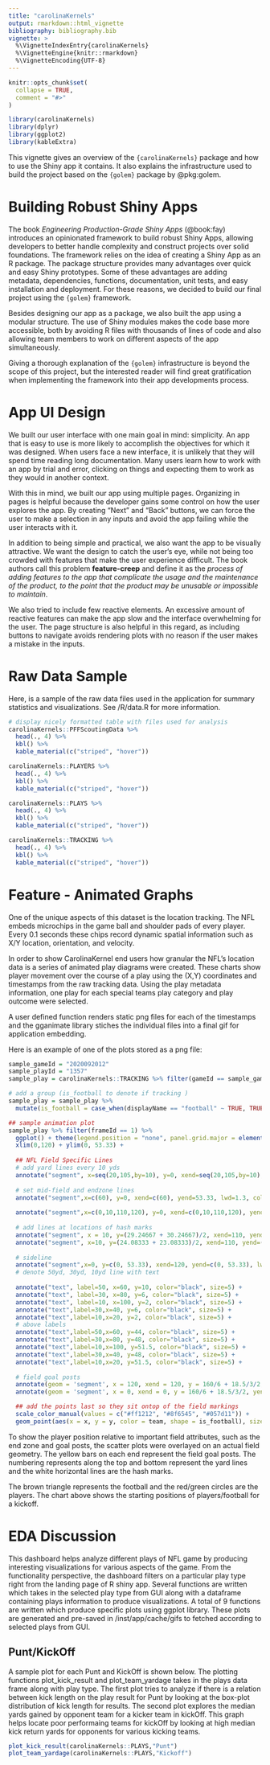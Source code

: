 ```yaml
---
title: "carolinaKernels"
output: rmarkdown::html_vignette
bibliography: bibliography.bib
vignette: >
  %\VignetteIndexEntry{carolinaKernels}
  %\VignetteEngine{knitr::rmarkdown}
  %\VignetteEncoding{UTF-8}
---
```


```r
knitr::opts_chunk$set(
  collapse = TRUE,
  comment = "#>"
)
```

```r
library(carolinaKernels)
library(dplyr)
library(ggplot2)
library(kableExtra)
```

This vignette gives an overview of the `{carolinaKernels}` package and how to use the Shiny app it contains. It also explains the infrastructure used to build the project based on the `{golem}` package by @pkg:golem.

# Building Robust Shiny Apps

The book *Engineering Production-Grade Shiny Apps* (@book:fay) introduces an opinionated framework to build robust Shiny Apps, allowing developers to better handle complexity and construct projects over solid foundations. The framework relies on the idea of creating a Shiny App as an R package. The package structure provides many advantages over quick and easy Shiny prototypes. Some of these advantages are adding metadata, dependencies, functions, documentation, unit tests, and easy installation and deployment. For these reasons, we decided to build our final project using the `{golem}` framework.

Besides designing our app as a package, we also built the app using a modular structure. The use of Shiny modules makes the code base more accessible, both by avoiding R files with thousands of lines of code and also allowing team members to work on different aspects of the app simultaneously.

Giving a thorough explanation of the `{golem}` infrastructure is beyond the scope of this project, but the interested reader will find great gratification when implementing the framework into their app developments process. 

# App UI Design

We built our user interface with one main goal in mind: simplicity. An app that is easy to use is more likely to accomplish the objectives for which it was designed. When users face a new interface, it is unlikely that they will spend time reading long documentation. Many users learn how to work with an app by trial and error, clicking on things and expecting them to work as they would in another context.

With this in mind, we built our app using multiple pages. Organizing in pages is helpful because the developer gains some control on how the user explores the app. By creating "Next" and "Back" buttons, we can force the user to make a selection in any inputs and avoid the app failing while the user interacts with it.

In addition to being simple and practical, we also want the app to be visually attractive. We want the design to catch the user's eye, while not being too crowded with features that make the user experience difficult. The book authors call this problem **feature-creep** and define it as the *process of adding features to the app that complicate the usage and the maintenance of the product, to the point that the product may be unusable or impossible to maintain*.

We also tried to include few reactive elements. An excessive amount of reactive features can make the app slow and the interface overwhelming for the user. The page structure is also helpful in this regard, as including buttons to navigate avoids rendering plots with no reason if the user makes a mistake in the inputs.

# Raw Data Sample
Here, is a sample of the raw data files used in the application for summary statistics and visualizations. See /R/data.R for more information.

```r
# display nicely formatted table with files used for analysis
carolinaKernels::PFFScoutingData %>%
  head(., 4) %>%
  kbl() %>%
  kable_material(c("striped", "hover"))

carolinaKernels::PLAYERS %>%
  head(., 4) %>%
  kbl() %>%
  kable_material(c("striped", "hover"))

carolinaKernels::PLAYS %>%
  head(., 4) %>%
  kbl() %>%
  kable_material(c("striped", "hover"))

carolinaKernels::TRACKING %>%
  head(., 4) %>%
  kbl() %>%
  kable_material(c("striped", "hover"))
```


# Feature - Animated Graphs
One of the unique aspects of this dataset is the location tracking. The NFL embeds microchips in the
game ball and shoulder pads of every player. Every 0.1 seconds these chips record dynamic spatial information
such as X/Y location, orientation, and velocity.

In order to show CarolinaKernel end users how granular the NFL's location data is a series of animated
play diagrams were created. These charts show player movement over the course of a play using the (X,Y)
coordinates and timestamps from the raw tracking data. Using the play metadata information, one play
for each special teams play category and play outcome were selected.

A user defined function renders static png files for each of the timestamps and the gganimate library 
stiches the individual files into a final gif for application embedding.

Here is an example of one of the plots stored as a png file:

```r
sample_gameId = "2020092012"
sample_playId = "1357"
sample_play = carolinaKernels::TRACKING %>% filter(gameId == sample_gameId & playId == sample_playId)

# add a group (is_football to denote if tracking ) 
sample_play = sample_play %>% 
  mutate(is_football = case_when(displayName == "football" ~ TRUE, TRUE ~ FALSE))

## sample animation plot
sample_play %>% filter(frameId == 1) %>% 
  ggplot() + theme(legend.position = "none", panel.grid.major = element_blank(), panel.grid.minor = element_blank(), axis.text.x=element_blank(), axis.ticks.x=element_blank(), axis.text.y=element_blank(), axis.ticks.y=element_blank(), panel.background = element_rect(fill = "#c2efff")) +
  xlim(0,120) + ylim(0, 53.33) +
  
  ## NFL Field Specific Lines
  # add yard lines every 10 yds
  annotate("segment", x=seq(20,105,by=10), y=0, xend=seq(20,105,by=10), yend=53.33, col="black") +
  
  # set mid-field and endzone lines
  annotate("segment",x=c(60), y=0, xend=c(60), yend=53.33, lwd=1.3, col="white") +
  
  annotate("segment",x=c(0,10,110,120), y=0, xend=c(0,10,110,120), yend=53.33, lwd=1.1, col="black") +
  
  # add lines at locations of hash marks
  annotate("segment", x = 10, y=(29.24667 + 30.24667)/2, xend=110, yend=(29.24667 + 30.24667)/2, color="white", lwd=1.05) +
  annotate("segment", x=10, y=(24.08333 + 23.08333)/2, xend=110, yend=(24.08333 + 23.08333)/2, color="white", lwd=1.05) +
  
  # sideline
  annotate("segment",x=0, y=c(0, 53.33), xend=120, yend=c(0, 53.33), lwd=1.3, col="black") +
  # denote 50yd, 30yd, 10yd line with text
  
  annotate("text", label=50, x=60, y=10, color="black", size=5) + 
  annotate("text", label=30, x=80, y=6, color="black", size=5) + 
  annotate("text", label=10, x=100, y=2, color="black", size=5) + 
  annotate("text",label=30,x=40, y=6, color="black", size=5) + 
  annotate("text",label=10,x=20, y=2, color="black", size=5) + 
  # above labels
  annotate("text",label=50,x=60, y=44, color="black", size=5) + 
  annotate("text",label=30,x=80, y=48, color="black", size=5) + 
  annotate("text",label=10,x=100, y=51.5, color="black", size=5) + 
  annotate("text",label=30,x=40, y=48, color="black", size=5) + 
  annotate("text",label=10,x=20, y=51.5, color="black", size=5) + 
  
  # field goal posts
  annotate(geom = 'segment', x = 120, xend = 120, y = 160/6 + 18.5/3/2, yend = 160/6 - 18.5/3/2, color = "yellow", lwd = 1.3) +
  annotate(geom = 'segment', x = 0, xend = 0, y = 160/6 + 18.5/3/2, yend = 160/6 - 18.5/3/2, color = "yellow", lwd = 1.3) +

  ## add the points last so they sit ontop of the field markings
  scale_color_manual(values = c("#ff1212", "#8f6545", "#057d11")) +
  geom_point(aes(x = x, y = y, color = team, shape = is_football), size = 3)
```

To show the player position relative to important field attributes, such as the end zone and goal posts,
the scatter plots were overlayed on an actual field geometry. The yellow bars on each end represent 
the field goal posts. The numbering represents along the top and bottom represent the yard lines
and the white horizontal lines are the hash marks. 

The brown triangle represents the football and the red/green circles are the players. The chart above
shows the starting positions of players/football for a kickoff.

# EDA Discussion
This dashboard helps analyze different plays of NFL game by producing interesting visualizations for various aspects of the game. From the functionality perspective, the dashboard filters on a particular play type right from the landing page of R shiny app. Several functions are written which takes in the selected play type from GUI along with a dataframe containing plays information to produce visualizations. A total of 9 functions are written which produce specific plots using ggplot library. These plots are generated and pre-saved in /inst/app/cache/gifs to fetched according to selected plays from GUI.

## Punt/KickOff
A sample plot for each Punt and KickOff is shown below. The plotting functions plot_kick_result and plot_team_yardage takes in the plays data frame along with play type. The first plot tries to analyze if there is a relation between kick length on the play result for Punt by looking at the box-plot distribution of kick length for results. The second plot explores the median yards gained by opponent team for a kicker team in kickOff. This graph helps locate poor performaing teams for kickOff by looking at high median kick return yards for opponents for various kicking teams.
```r
plot_kick_result(carolinaKernels::PLAYS,"Punt")
plot_team_yardage(carolinaKernels::PLAYS,"Kickoff")
```









